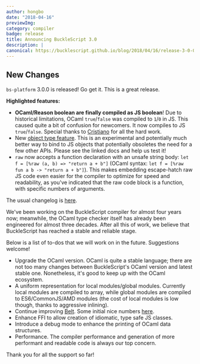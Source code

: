 ```yaml
---
author: hongbo
date: "2018-04-16" 
previewImg:
category: compiler
badge: release
title: Announcing BuckleScript 3.0 
description: |
canonical: https://bucklescript.github.io/blog/2018/04/16/release-3-0-0
---
```


## New Changes

`bs-platform` 3.0.0 is released! Go get it. This is a great release.

**Highlighted features:**

- **OCaml/Reason boolean are finally compiled as JS boolean**! Due to
  historical limitations, OCaml `true`/`false` was compiled to `1`/`0` in JS.
  This caused quite a bit of confusion for newcomers. It now compiles to JS
  `true`/`false`. Special thanks to [Cristiano](https://twitter.com/ccrisccris)
  for all the hard work.
- New [object type
  feature](/docs/en/generate-converters-accessors.html#abstract-type). This is
  an experimental and potentially much better way to bind to JS objects that
  potentially obsoletes the need for a few other APIs. Please see the linked
  docs and help us test it!
- `raw` now accepts a function declaration with an unsafe string body: `let f =
  [%raw (a, b) => "return a + b"]` (OCaml syntax: `let f = [%raw fun a b ->
  "return a + b"]`). This makes embedding escape-hatch raw JS code even easier
  for the compiler to optimize for speed and readability, as you've indicated
    that the raw code block is a function, with specific numbers of arguments.

The usual changelog is
[here](https://github.com/BuckleScript/bucklescript/blob/master/Changes.md#300).

We've been working on the BuckleScript compiler for almost four years now;
meanwhile, the OCaml type checker itself has already been engineered for almost
three decades. After all this of work, we believe that BuckleScript has reached
a stable and reliable stage.

Below is a list of to-dos that we will work on in the future. Suggestions
welcome!

- Upgrade the OCaml version. OCaml is quite a stable language; there are not
  too many changes between BuckleScript's OCaml version and latest stable one.
  Nonetheless, it's good to keep up with the OCaml ecosystem.
- A uniform representation for local modules/global modules. Currently local
  modules are compiled to array, while global modules are compiled to
  ES6/CommonJS/AMD modules (the cost of local modules is low though, thanks to
  aggressive inlining).
- Continue improving
  [Belt](https://bucklescript.github.io/bucklescript/api/Belt.html). Some
  initial nice numbers [here](https://github.com/bobzhang/belt-simple-bench).
- Enhance FFI to allow creation of idiomatic, type safe JS classes.
- Introduce a debug mode to enhance the printing of OCaml data structures.
- Performance. The compiler performance and generation of more performant and
  readable code is always our top concern.

Thank you for all the support so far!
